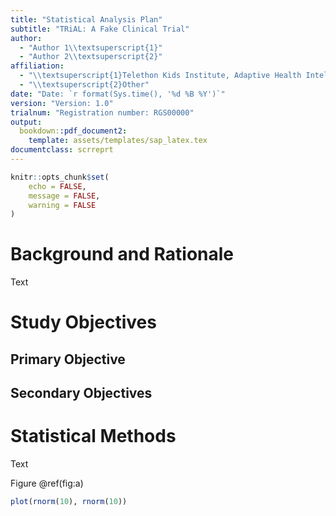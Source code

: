 ```yaml
---
title: "Statistical Analysis Plan"
subtitle: "TRiAL: A Fake Clinical Trial"
author:
  - "Author 1\\textsuperscript{1}"
  - "Author 2\\textsuperscript{2}"
affiliation:
  - "\\textsuperscript{1}Telethon Kids Institute, Adaptive Health Intelligence"
  - "\\textsuperscript{2}Other"
date: "Date: `r format(Sys.time(), '%d %B %Y')`"
version: "Version: 1.0"
trialnum: "Registration number: RGS00000"
output: 
  bookdown::pdf_document2:
    template: assets/templates/sap_latex.tex
documentclass: scrreprt
---
```


```r
knitr::opts_chunk$set(
	echo = FALSE,
	message = FALSE,
	warning = FALSE
)
```


# Background and Rationale

Text

# Study Objectives

## Primary Objective

## Secondary Objectives

# Statistical Methods

Text

Figure \@ref(fig:a)

```r
plot(rnorm(10), rnorm(10))
```